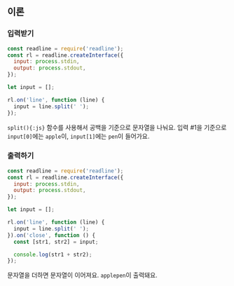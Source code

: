 ## 이론

### 입력받기

```js {10}
const readline = require('readline');
const rl = readline.createInterface({
  input: process.stdin,
  output: process.stdout,
});

let input = [];

rl.on('line', function (line) {
  input = line.split(' ');
});
```

`split(){:js}` 함수를 사용해서 공백을 기준으로 문자열을 나눠요.
입력 #1을 기준으로 `input[0]`에는 `apple`이, `input[1]`에는 `pen`이 들어가요.

### 출력하기

```js {14}
const readline = require('readline');
const rl = readline.createInterface({
  input: process.stdin,
  output: process.stdout,
});

let input = [];

rl.on('line', function (line) {
  input = line.split(' ');
}).on('close', function () {
  const [str1, str2] = input;

  console.log(str1 + str2);
});
```

문자열을 더하면 문자열이 이어져요. `applepen`이 출력돼요.
